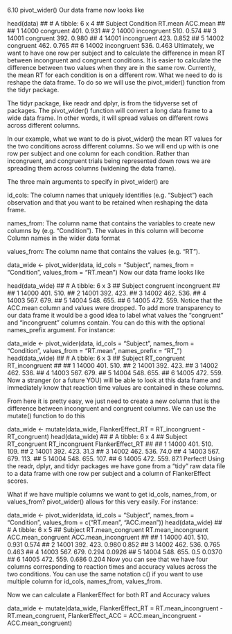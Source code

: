 
6.10 pivot_wider()
Our data frame now looks like

head(data)
## # A tibble: 6 x 4
##   Subject Condition   RT.mean ACC.mean
##     <dbl> <chr>         <dbl>    <dbl>
## 1   14000 congruent      401.    0.931
## 2   14000 incongruent    510.    0.574
## 3   14001 congruent      392.    0.980
## 4   14001 incongruent    423.    0.852
## 5   14002 congruent      462.    0.765
## 6   14002 incongruent    536.    0.463
Ultimately, we want to have one row per subject and to calculate the difference in mean RT between incongruent and congruent conditions. It is easier to calculate the difference between two values when they are in the same row. Currently, the mean RT for each condition is on a different row. What we need to do is reshape the data frame. To do so we will use the pivot_wider() function from the tidyr package.

The tidyr package, like readr and dplyr, is from the tidyverse set of packages. The pivot_wider() function will convert a long data frame to a wide data frame. In other words, it will spread values on different rows across different columns.

In our example, what we want to do is pivot_wider() the mean RT values for the two conditions across different columns. So we will end up with is one row per subject and one column for each condition. Rather than incongruent, and congruent trials being represented down rows we are spreading them across columns (widening the data frame).

The three main arguments to specify in pivot_wider() are

id_cols: The column names that uniquely identifies (e.g. “Subject”) each observation and that you want to be retained when reshaping the data frame.

names_from: The column name that contains the variables to create new columns by (e.g. “Condition”). The values in this column will become Column names in the wider data format

values_from: The column name that contains the values (e.g. “RT”).

data_wide <- pivot_wider(data, 
                         id_cols = "Subject",
                         names_from = "Condition", 
                         values_from = "RT.mean")
Now our data frame looks like

head(data_wide)
## # A tibble: 6 x 3
##   Subject congruent incongruent
##     <dbl>     <dbl>       <dbl>
## 1   14000      401.        510.
## 2   14001      392.        423.
## 3   14002      462.        536.
## 4   14003      567.        679.
## 5   14004      548.        655.
## 6   14005      472.        559.
Notice that the ACC.mean column and values were dropped. To add more transparency to our data frame it would be a good idea to label what values the “congruent” and “incongruent” columns contain. You can do this with the optional names_prefix argument. For instance:

data_wide <- pivot_wider(data, 
                         id_cols = "Subject",
                         names_from = "Condition", 
                         values_from = "RT.mean",
                         names_prefix = "RT_")
head(data_wide)
## # A tibble: 6 x 3
##   Subject RT_congruent RT_incongruent
##     <dbl>        <dbl>          <dbl>
## 1   14000         401.           510.
## 2   14001         392.           423.
## 3   14002         462.           536.
## 4   14003         567.           679.
## 5   14004         548.           655.
## 6   14005         472.           559.
Now a stranger (or a future YOU) will be able to look at this data frame and immediately know that reaction time values are contained in these columns.

From here it is pretty easy, we just need to create a new column that is the difference between incongruent and congruent columns. We can use the mutate() function to do this

data_wide <- mutate(data_wide, FlankerEffect_RT = RT_incongruent - RT_congruent)
head(data_wide)
## # A tibble: 6 x 4
##   Subject RT_congruent RT_incongruent FlankerEffect_RT
##     <dbl>        <dbl>          <dbl>            <dbl>
## 1   14000         401.           510.            109. 
## 2   14001         392.           423.             31.3
## 3   14002         462.           536.             74.0
## 4   14003         567.           679.            113. 
## 5   14004         548.           655.            107. 
## 6   14005         472.           559.             87.1
Perfect! Using the readr, dplyr, and tidyr packages we have gone from a “tidy” raw data file to a data frame with one row per subject and a column of FlankerEffect scores.

What if we have multiple columns we want to get id_cols, names_from, or values_from? pivot_wider() allows for this very easily. For instance:

data_wide <- pivot_wider(data, 
                         id_cols = "Subject",
                         names_from = "Condition", 
                         values_from = c("RT.mean", "ACC.mean"))
head(data_wide)
## # A tibble: 6 x 5
##   Subject RT.mean_congruent RT.mean_incongruent ACC.mean_congruent ACC.mean_incongruent
##     <dbl>             <dbl>               <dbl>              <dbl>                <dbl>
## 1   14000              401.                510.              0.931               0.574 
## 2   14001              392.                423.              0.980               0.852 
## 3   14002              462.                536.              0.765               0.463 
## 4   14003              567.                679.              0.294               0.0926
## 5   14004              548.                655.              0.5                 0.0370
## 6   14005              472.                559.              0.686               0.204
Now you can see that we have four columns corresponding to reaction times and accuracy values across the two conditions. You can use the same notation c() if you want to use multiple column for id_cols, names_from, values_from.

Now we can calculate a FlankerEffect for both RT and Accuracy values

data_wide <- mutate(data_wide, 
                    FlankerEffect_RT = RT.mean_incongruent - RT.mean_congruent,
                    FlankerEffect_ACC = ACC.mean_incongruent - ACC.mean_congruent)
